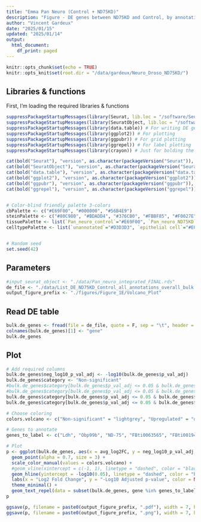 ```yaml
---
title: "Emma Pan Neuro (Control + ND75KD)"
description: "Figure - DE genes between ND75KD and Control, by annotation"
author: "Vincent Gardeux"
date: "2025/01/15"
updated: "2025/01/14"
output:
  html_document:
    df_print: paged
---
```


  
```r
knitr::opts_chunk$set(echo = TRUE)
knitr::opts_knit$set(root.dir = "/data/gardeux/Neuro_Droso_ND75KD/")
```

## Libraries & functions

First, I'm loading the required libraries & functions

```r
suppressPackageStartupMessages(library(Seurat, lib.loc = "/software/Seuratv4/lib/")) # Seurat v4.4.0, library for single-cell analysis
suppressPackageStartupMessages(library(SeuratObject, lib.loc = "/software/Seuratv4/lib/")) # For compatibility purpose
suppressPackageStartupMessages(library(data.table)) # For writing DE gene file
suppressPackageStartupMessages(library(ggplot2)) # For plotting
suppressPackageStartupMessages(library(ggpubr)) # For grid plotting
suppressPackageStartupMessages(library(ggrepel)) # For label plotting
suppressPackageStartupMessages(library(crayon)) # Just for bolding the console output :D

cat(bold("Seurat"), "version", as.character(packageVersion("Seurat")), "\n")
cat(bold("SeuratObject"), "version", as.character(packageVersion("SeuratObject")), "\n")
cat(bold("data.table"), "version", as.character(packageVersion("data.table")), "\n")
cat(bold("ggplot2"), "version", as.character(packageVersion("ggplot2")), "\n")
cat(bold("ggpubr"), "version", as.character(packageVersion("ggpubr")), "\n")
cat(bold("ggrepel"), "version", as.character(packageVersion("ggrepel")), "\n")


# Color-blind friendly palette 3-colors
cbPalette <- c("#E69F00", "#000000", "#56B4E9")
steinPalette <- c("#80C980", "#BDADD4", "#376CB0", "#FBBF85", "#F0027E")
tissuePalette <- list(`Pan_neuro_control`="#E69F00", `Pan_neuro_ND75KD`="#56B4E9")
celltypePalette <- list(`unannotated`="#D3D3D3", `epithelial cell`="#E0AC69", `skeletal muscle of head`="#895129", `cone cell`="#FFFFB7", `outer photoreceptor cell`="#FFF060", `photoreceptor cell`="#F2DB00", `photoreceptor-like cell`="#F0C200", `adult optic chiasma glial cell`="#d896ff", `adult brain cell body glial cell`="#efbbff", `adult brain perineurial glial cell`="#BCBDDC", `adult lamina epithelial/marginal glial cell`="#9E9AC8", `adult reticular neuropil associated glial cell`="#756BB1", `optic lobe associated cortex glial cell`="#54278F", `cholinergic neuron`="#E41A1C", `gabaergic neuron`="#377EB8", `glutamatergic neuron`="#4DAF4A", `dopaminergic neuron`="#984EA3", `serotonergic neuron`="#FF7F00", `OPN neuron`="#A6CEE3", `columnar neuron T1`="#DEEBF7", `T neuron T3`="#9ECAE1", `T neuron T4/T5`="#3182BD", `distal medullary amacrine neuron Dm3`="#c6e6ba", `distal medullary amacrine neuron Dm8`="#A1D99B", `distal medullary amacrine neuron Dm9`="#31A354", `proximal medullary amacrine neuron Pm4`="#006D2C", `centrifugal neuron C2`="#7FC97F", `centrifugal neuron C3`="#BEAED4", `medullary intrinsic neuron Mi1`="#d8d5eb", `medullary intrinsic neuron Mi4`="#BCBDDC", `medullary intrinsic neuron Mi15`="#756BB1", `transmedullary neuron Tm1`="#b4dee9", `transmedullary neuron Tm2`="#bfdfe7", `transmedullary neuron Tm9`="#7eb5c4", `transmedullary neuron Tm20`="#9fcad5", `transmedullary Y neuron TmY14`="#5da1b3", `transmedullary Y neuron TmY5a`="#3c8ca2", `transmedullary Y neuron TmY8`="#1a7790", `tm5ab`="#014636", `lamina monopolar neuron L1 + L2`="#FDD3A0", `lamina monopolar neuron L3`="#FDBE85", `lamina monopolar neuron L4`="#FD8D3C", `lamina monopolar neuron L5`="#E6550D", `lamina wide-field 2 neuron`="#A63603", `lobular columnar neuron LC12`="#BC80BD", `olfactory receptor neuron`="#CCEBC5", `Poxn neuron`="#FFED6F", `hemocyte`="#999999", `kenyon cell`="#B3E2CD", `gamma kenyon cell`="#FDCDAC", `pigment cell`="#EE82EE")


# Random seed
set.seed(42)
```

## Parameters

```r
#input_seurat_object <- "./data/Pan_neuro_integrated_FINAL.rds"
de_file <- "./data/List_DE_ND75KD_Control_all_annotations_overall_bulk.tsv"
output_figure_prefix <- "./figures/Figure_1E/Volcano_Plot"
```

## Read DE table

```r
bulk.de_genes <- fread(file = de_file, quote = F, sep = "\t", header = T, data.table = F)
colnames(bulk.de_genes)[1] <- "gene"
bulk.de_genes
```

## Plot

```r
# Add required columns
bulk.de_genes$neg_log10_p_val_adj <- -log10(bulk.de_genes$p_val_adj)
bulk.de_genes$category <- "Non-significant"
#bulk.de_genes$category[bulk.de_genes$p_val_adj <= 0.05 & bulk.de_genes$avg_log2FC >= 1] <- "Upregulated"
#bulk.de_genes$category[bulk.de_genes$p_val_adj <= 0.05 & bulk.de_genes$avg_log2FC < -1] <- "Downregulated"
bulk.de_genes$category[bulk.de_genes$p_val_adj <= 0.05 & bulk.de_genes$avg_log2FC >= 0] <- "Upregulated"
bulk.de_genes$category[bulk.de_genes$p_val_adj <= 0.05 & bulk.de_genes$avg_log2FC < 0] <- "Downregulated"

# Choose coloring
colors.volcano <- c("Non-significant" = "lightgrey", "Upregulated" = "darkred", "Downregulated" = "darkblue")

# Genes to annotate
genes_to_label <- c("Ldh", "Obp99b", "ND-75", "FBti0063565", "FBti0019466", "CG6654", "Dro", "Dgp-1", "MFS3", "AttC", "y", "Arc1", "TotA", "Cyp4e3", "Mtk")

# Plot
p <- ggplot(bulk.de_genes, aes(x = avg_log2FC, y = neg_log10_p_val_adj, color = category)) +
  geom_point(alpha = 0.7, size = 3) +
  scale_color_manual(values = colors.volcano) +
  #geom_vline(xintercept = c(-1, 1), linetype = "dashed", color = "black") +
  geom_hline(yintercept = -log10(0.05), linetype = "dashed", color = "black") +
  labs(x = "Log2 Fold Change", y = "-Log10 Adjusted p-value", color = NULL) +
  theme_minimal() +
  geom_text_repel(data = subset(bulk.de_genes, gene %in% genes_to_label), aes(label = gene), size = 4, segment.color = "black", box.padding = 1, point.padding = 1)
p
```

```r
ggsave(p, filename = paste0(output_figure_prefix, ".pdf"), width = 7, height = 5, bg = "white")
ggsave(p, filename = paste0(output_figure_prefix, ".png"), width = 7, height = 5, dpi = 1000, bg = 'white')
```
